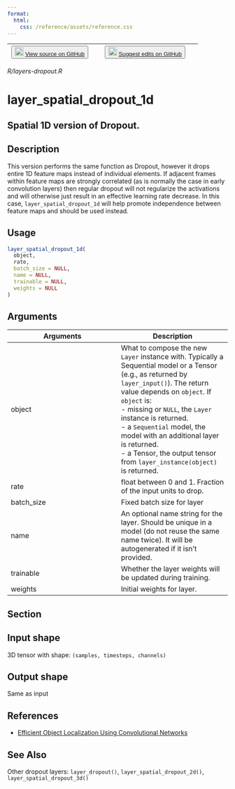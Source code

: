 ```yaml
---
format:
  html:
    css: /reference/assets/reference.css
---
```


| <button class="button"> ![](/reference/assets/GitHub-Mark-32px.png){width="20"} [View source on GitHub](https://github.com/rstudio/keras//blob/main/R/layers-dropout.R) </button> | <button class="button"> ![](/reference/assets/GitHub-Mark-32px.png){width="20"} [Suggest edits on GitHub](https://github.com/rstudio/keras//edit/main/R/layers-dropout.R) </button> |
|:------------------------------:|:--------------------------------------:|

*R/layers-dropout.R*

# layer_spatial_dropout_1d

## Spatial 1D version of Dropout.

## Description
This version performs the same function as Dropout, however it drops entire 1D feature maps instead of individual elements. If adjacent frames within feature maps are strongly correlated (as is normally the case in early convolution layers) then regular dropout will not regularize the activations and will otherwise just result in an effective learning rate decrease. In this case, `layer_spatial_dropout_1d` will help promote independence between feature maps and should be used instead. 


## Usage
```r
layer_spatial_dropout_1d( 
  object, 
  rate, 
  batch_size = NULL, 
  name = NULL, 
  trainable = NULL, 
  weights = NULL 
) 
```

## Arguments
|Arguments|Description|
|---|---|
| object | What to compose the new `Layer` instance with. Typically a Sequential model or a Tensor (e.g., as returned by `layer_input()`). The return value depends on `object`. If `object` is: <br>- missing or `NULL`, the `Layer` instance is returned. <br>- a `Sequential` model, the model with an additional layer is returned. <br>- a Tensor, the output tensor from `layer_instance(object)` is returned.  |
| rate | float between 0 and 1. Fraction of the input units to drop. |
| batch_size | Fixed batch size for layer |
| name | An optional name string for the layer. Should be unique in a model (do not reuse the same name twice). It will be autogenerated if it isn't provided. |
| trainable | Whether the layer weights will be updated during training. |
| weights | Initial weights for layer. |


## Section

## Input shape

 3D tensor with shape: `(samples, timesteps, channels)`

## Output shape

 Same as input 

## References

 - [Efficient Object Localization Using Convolutional Networks](https://arxiv.org/abs/1411.4280)




## See Also
Other dropout layers:  `layer_dropout()`, `layer_spatial_dropout_2d()`, `layer_spatial_dropout_3d()`

